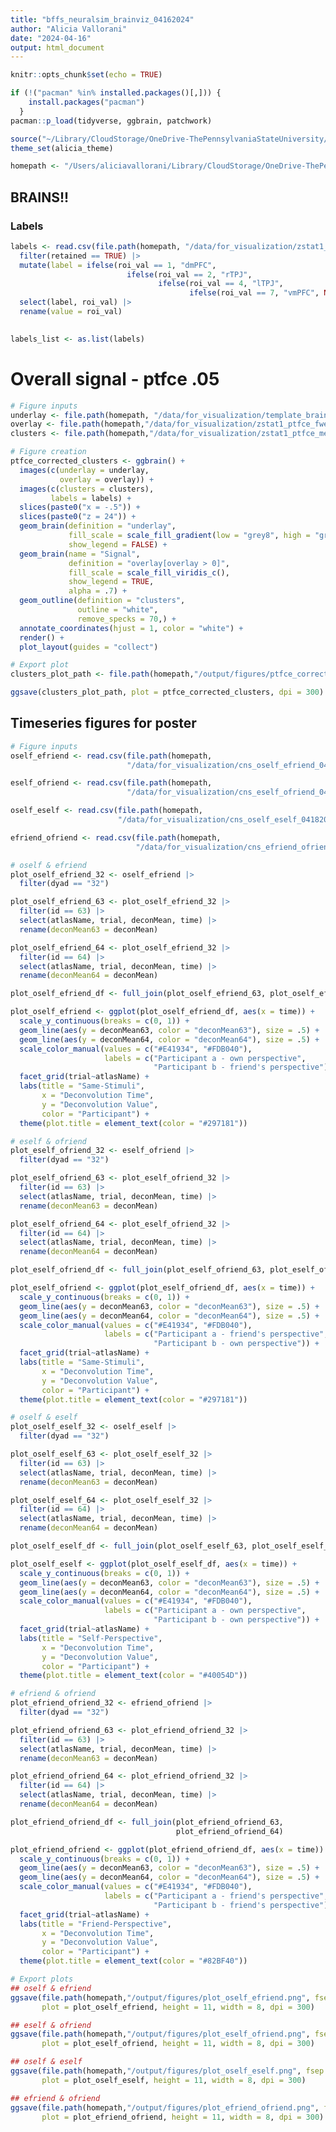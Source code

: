 ```yaml
---
title: "bffs_neuralsim_brainviz_04162024"
author: "Alicia Vallorani"
date: "2024-04-16"
output: html_document
---
```


```r
knitr::opts_chunk$set(echo = TRUE)

if (!("pacman" %in% installed.packages()[,])) {
    install.packages("pacman")
  }
pacman::p_load(tidyverse, ggbrain, patchwork)

source("~/Library/CloudStorage/OneDrive-ThePennsylvaniaStateUniversity/Research Projects/Standard Codes/alicia_theme.R")
theme_set(alicia_theme)

homepath <- "/Users/aliciavallorani/Library/CloudStorage/OneDrive-ThePennsylvaniaStateUniversity/Research Projects/F31/BFFs/analyses/neural_similarity"
```


## BRAINS!!
### Labels
```r
labels <- read.csv(file.path(homepath, "/data/for_visualization/zstat1_ptfce_mentalizing_converted_clusterized_overlap_0.60.csv")) |>
  filter(retained == TRUE) |>
  mutate(label = ifelse(roi_val == 1, "dmPFC",
                          ifelse(roi_val == 2, "rTPJ", 
                                 ifelse(roi_val == 4, "lTPJ",
                                        ifelse(roi_val == 7, "vmPFC", NA))))) |>
  select(label, roi_val) |>
  rename(value = roi_val)
  

labels_list <- as.list(labels)
```


# Overall signal - ptfce .05
```r
# Figure inputs
underlay <- file.path(homepath, "/data/for_visualization/template_brain.nii")
overlay <- file.path(homepath,"/data/for_visualization/zstat1_ptfce_fwep_0.05_1mm.nii.gz")
clusters <- file.path(homepath,"/data/for_visualization/zstat1_ptfce_mentalizing_converted_clusterized_overlap_0.60_1mm.nii.gz")

# Figure creation
ptfce_corrected_clusters <- ggbrain() +
  images(c(underlay = underlay, 
           overlay = overlay)) +
  images(c(clusters = clusters),
         labels = labels) +
  slices(paste0("x = -.5")) +
  slices(paste0("z = 24")) +
  geom_brain(definition = "underlay", 
             fill_scale = scale_fill_gradient(low = "grey8", high = "grey62"), 
             show_legend = FALSE) +
  geom_brain(name = "Signal", 
             definition = "overlay[overlay > 0]",
             fill_scale = scale_fill_viridis_c(), 
             show_legend = TRUE,
             alpha = .7) +
  geom_outline(definition = "clusters", 
               outline = "white",
               remove_specks = 70,) +
  annotate_coordinates(hjust = 1, color = "white") +
  render() + 
  plot_layout(guides = "collect")

# Export plot
clusters_plot_path <- file.path(homepath,"/output/figures/ptfce_corrected_clusters.png", fsep = "")

ggsave(clusters_plot_path, plot = ptfce_corrected_clusters, dpi = 300)
```


## Timeseries figures for poster
```r
# Figure inputs
oself_efriend <- read.csv(file.path(homepath,
                          "/data/for_visualization/cns_oself_efriend_04182024.csv"))

eself_ofriend <- read.csv(file.path(homepath,
                          "/data/for_visualization/cns_eself_ofriend_04182024.csv"))

oself_eself <- read.csv(file.path(homepath,
                        "/data/for_visualization/cns_oself_eself_04182024.csv"))

efriend_ofriend <- read.csv(file.path(homepath,
                            "/data/for_visualization/cns_efriend_ofriend_04182024.csv"))

# oself & efriend
plot_oself_efriend_32 <- oself_efriend |>
  filter(dyad == "32")

plot_oself_efriend_63 <- plot_oself_efriend_32 |>
  filter(id == 63) |>
  select(atlasName, trial, deconMean, time) |>
  rename(deconMean63 = deconMean) 

plot_oself_efriend_64 <- plot_oself_efriend_32 |>
  filter(id == 64) |>
  select(atlasName, trial, deconMean, time) |>
  rename(deconMean64 = deconMean) 

plot_oself_efriend_df <- full_join(plot_oself_efriend_63, plot_oself_efriend_64)

plot_oself_efriend <- ggplot(plot_oself_efriend_df, aes(x = time)) +
  scale_y_continuous(breaks = c(0, 1)) +
  geom_line(aes(y = deconMean63, color = "deconMean63"), size = .5) +
  geom_line(aes(y = deconMean64, color = "deconMean64"), size = .5) +
  scale_color_manual(values = c("#E41934", "#FDB040"),
                     labels = c("Participant a - own perspective", 
                                "Participant b - friend's perspective")) +
  facet_grid(trial~atlasName) +
  labs(title = "Same-Stimuli",
       x = "Deconvolution Time",
       y = "Deconvolution Value",
       color = "Participant") +
  theme(plot.title = element_text(color = "#297181"))

# eself & ofriend
plot_eself_ofriend_32 <- eself_ofriend |>
  filter(dyad == "32") 

plot_eself_ofriend_63 <- plot_eself_ofriend_32 |>
  filter(id == 63) |>
  select(atlasName, trial, deconMean, time) |>
  rename(deconMean63 = deconMean) 

plot_eself_ofriend_64 <- plot_eself_ofriend_32 |>
  filter(id == 64) |>
  select(atlasName, trial, deconMean, time) |>
  rename(deconMean64 = deconMean) 

plot_eself_ofriend_df <- full_join(plot_eself_ofriend_63, plot_eself_ofriend_64)

plot_eself_ofriend <- ggplot(plot_eself_ofriend_df, aes(x = time)) +
  scale_y_continuous(breaks = c(0, 1)) +
  geom_line(aes(y = deconMean63, color = "deconMean63"), size = .5) +
  geom_line(aes(y = deconMean64, color = "deconMean64"), size = .5) +
  scale_color_manual(values = c("#E41934", "#FDB040"),
                     labels = c("Participant a - friend's perspective", 
                                "Participant b - own perspective")) +
  facet_grid(trial~atlasName) +
  labs(title = "Same-Stimuli",
       x = "Deconvolution Time",
       y = "Deconvolution Value",
       color = "Participant") +
  theme(plot.title = element_text(color = "#297181"))

# oself & eself
plot_oself_eself_32 <- oself_eself |>
  filter(dyad == "32") 

plot_oself_eself_63 <- plot_oself_eself_32 |>
  filter(id == 63) |>
  select(atlasName, trial, deconMean, time) |>
  rename(deconMean63 = deconMean) 

plot_oself_eself_64 <- plot_oself_eself_32 |>
  filter(id == 64) |>
  select(atlasName, trial, deconMean, time) |>
  rename(deconMean64 = deconMean) 

plot_oself_eself_df <- full_join(plot_oself_eself_63, plot_oself_eself_64)

plot_oself_eself <- ggplot(plot_oself_eself_df, aes(x = time)) +
  scale_y_continuous(breaks = c(0, 1)) +
  geom_line(aes(y = deconMean63, color = "deconMean63"), size = .5) +
  geom_line(aes(y = deconMean64, color = "deconMean64"), size = .5) +
  scale_color_manual(values = c("#E41934", "#FDB040"),
                     labels = c("Participant a - own perspective", 
                                "Participant b - own perspective")) +
  facet_grid(trial~atlasName) +
  labs(title = "Self-Perspective",
       x = "Deconvolution Time",
       y = "Deconvolution Value",
       color = "Participant") +
  theme(plot.title = element_text(color = "#40054D"))

# efriend & ofriend
plot_efriend_ofriend_32 <- efriend_ofriend |>
  filter(dyad == "32") 

plot_efriend_ofriend_63 <- plot_efriend_ofriend_32 |>
  filter(id == 63) |>
  select(atlasName, trial, deconMean, time) |>
  rename(deconMean63 = deconMean) 

plot_efriend_ofriend_64 <- plot_efriend_ofriend_32 |>
  filter(id == 64) |>
  select(atlasName, trial, deconMean, time) |>
  rename(deconMean64 = deconMean) 

plot_efriend_ofriend_df <- full_join(plot_efriend_ofriend_63, 
                                     plot_efriend_ofriend_64)

plot_efriend_ofriend <- ggplot(plot_efriend_ofriend_df, aes(x = time)) +
  scale_y_continuous(breaks = c(0, 1)) +
  geom_line(aes(y = deconMean63, color = "deconMean63"), size = .5) +
  geom_line(aes(y = deconMean64, color = "deconMean64"), size = .5) +
  scale_color_manual(values = c("#E41934", "#FDB040"),
                     labels = c("Participant a - friend's perspective", 
                                "Participant b - friend's perspective")) +
  facet_grid(trial~atlasName) +
  labs(title = "Friend-Perspective",
       x = "Deconvolution Time",
       y = "Deconvolution Value",
       color = "Participant") +
  theme(plot.title = element_text(color = "#82BF40"))

# Export plots
## oself & efriend
ggsave(file.path(homepath,"/output/figures/plot_oself_efriend.png", fsep = ""), 
       plot = plot_oself_efriend, height = 11, width = 8, dpi = 300)

## eself & ofriend
ggsave(file.path(homepath,"/output/figures/plot_eself_ofriend.png", fsep = ""), 
       plot = plot_eself_ofriend, height = 11, width = 8, dpi = 300)

## oself & eself
ggsave(file.path(homepath,"/output/figures/plot_oself_eself.png", fsep = ""), 
       plot = plot_oself_eself, height = 11, width = 8, dpi = 300)

## efriend & ofriend
ggsave(file.path(homepath,"/output/figures/plot_efriend_ofriend.png", fsep = ""), 
       plot = plot_efriend_ofriend, height = 11, width = 8, dpi = 300)
```